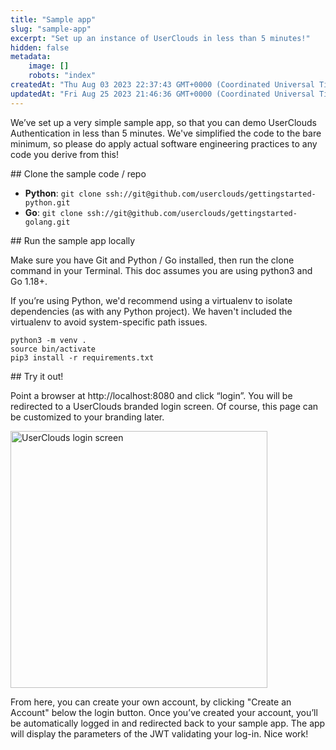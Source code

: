```yaml
---
title: "Sample app"
slug: "sample-app"
excerpt: "Set up an instance of UserClouds in less than 5 minutes!"
hidden: false
metadata:
    image: []
    robots: "index"
createdAt: "Thu Aug 03 2023 22:37:43 GMT+0000 (Coordinated Universal Time)"
updatedAt: "Fri Aug 25 2023 21:46:36 GMT+0000 (Coordinated Universal Time)"
---
```



We’ve set up a very simple sample app, so that you can demo UserClouds Authentication in less than 5 minutes. We've simplified the code to the bare minimum, so please do apply actual software engineering practices to any code you derive from this!

<Steps>
  <Step>
  ## Clone the sample code / repo

  - **Python**: `git clone ssh://git@github.com/userclouds/gettingstarted-python.git`
  - **Go**: `git clone ssh://git@github.com/userclouds/gettingstarted-golang.git`
  </Step>
  <Step>
  ## Run the sample app locally

  Make sure you have Git and Python / Go installed, then run the clone command in your Terminal. This doc assumes you are using python3 and Go 1.18+.

  If you’re using Python, we'd recommend using a virtualenv to isolate dependencies (as with any Python project). We haven't included the virtualenv to avoid system-specific path issues.

  ```
  python3 -m venv .
  source bin/activate
  pip3 install -r requirements.txt
  ```
  </Step>
  <Step>
  ## Try it out!

  Point a browser at http\://localhost:8080 and click “login”. You will be redirected to a UserClouds branded login screen. Of course, this page can be customized to your branding later.

  <img src="/assets/images/plex-login.webp" alt="UserClouds login screen" width="411" className="mx-auto" />

  </Step>
</Steps>

From here, you can create your own account, by clicking "Create an Account" below the login button. Once you’ve created your account, you’ll be automatically logged in and redirected back to your sample app. The app will display the parameters of the JWT validating your log-in. Nice work!
